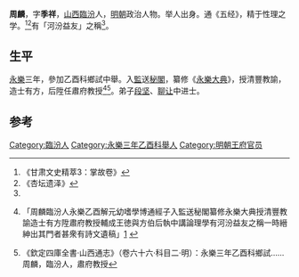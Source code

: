 {{Otheruses|other=名为周麟的其他人物|周麟}}

'''周麟'''，字'''季祥'''，[[山西|山西]][[臨汾|臨汾]]人，[[明朝|明朝]]政治人物。举人出身。通《五经》，精于性理之学。<ref>《甘肃文史精萃3：掌故卷》</ref><ref>《杏坛遗泽》</ref>有「河汾益友」之稱<ref name="山西通志136" />。

== 生平 ==
[[永樂|永樂]]三年，參加乙酉科鄉試中舉。入[[國子監|監]]送[[秘閣|秘閣]]，纂修《[[永樂大典|永樂大典]]》，授清豐教諭，造士有方，后陞任肅府教授<ref name="山西通志136">{{cite wikisource |wslink= 山西通志_(四庫全書本)/卷136 |wslanguage=zh |title= 山西通志 卷一百三十六·人物三十六·文苑一 |edition=四庫全書本  }}「周麟臨汾人永樂乙酉解元幼嗜學博通經子入監送秘閣纂修永樂大典授清豐教諭造士有方陞肅府教授輔成王徳與方伯后執中講論理學有河汾益友之稱一時縉紳出其門者甚衆有詩文遺稿」[https://ctext.org/library.pl?if=gb&file=119340&page=119] {{Wayback|url=https://ctext.org/library.pl?if=gb&file=119340&page=119 |date=20220109054936 }}</ref><ref>《欽定四庫全書·山西通志》（卷六十六·科目二·明）：永樂三年乙酉科鄉試……周麟，臨汾人，肅府教授</ref>。弟子[[段坚|段坚]]、[[聊让|聊让]]中进士。

== 参考 ==
{{reflist}}

{{Authority control}}

{{DEFAULTSORT:}}
[[Category:臨汾人|Category:臨汾人]]
[[Category:永樂三年乙酉科舉人|Category:永樂三年乙酉科舉人]]
[[Category:明朝王府官员|Category:明朝王府官员]]


{{明朝人物小作品}}